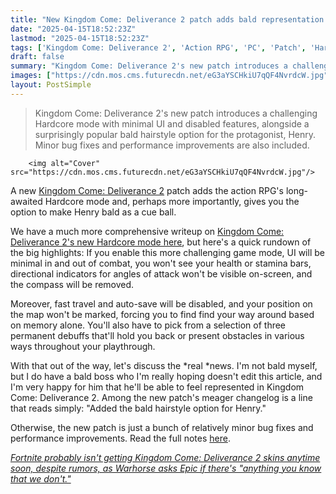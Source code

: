 ```yaml
---
title: "New Kingdom Come: Deliverance 2 patch adds bald representation and the long-awaited hardcore mode: 'No handholding. No shortcuts'"
date: "2025-04-15T18:52:23Z"
lastmod: "2025-04-15T18:52:23Z"
tags: ['Kingdom Come: Deliverance 2', 'Action RPG', 'PC', 'Patch', 'Hardcore Mode']
draft: false
summary: "Kingdom Come: Deliverance 2's new patch introduces a challenging Hardcore mode with minimal UI and disabled features, alongside a surprisingly popular bald hairstyle option for the protagonist, Henry.  Minor bug fixes and performance improvements are also included."
images: ["https://cdn.mos.cms.futurecdn.net/eG3aYSCHkiU7qQF4NvrdcW.jpg"]
layout: PostSimple
---
```

> Kingdom Come: Deliverance 2's new patch introduces a challenging Hardcore mode with minimal UI and disabled features, alongside a surprisingly popular bald hairstyle option for the protagonist, Henry.  Minor bug fixes and performance improvements are also included.


        <img alt="Cover" src="https://cdn.mos.cms.futurecdn.net/eG3aYSCHkiU7qQF4NvrdcW.jpg"/>
        
A new [Kingdom Come: Deliverance 2](https://www.gamesradar.com/games/action-rpg/kingdom-come-deliverance-2-tips/) patch adds the action RPG's long-awaited Hardcore mode and, perhaps more importantly, gives you the option to make Henry bald as a cue ball.

We have a much more comprehensive writeup on [Kingdom Come: Deliverance 2's new Hardcore mode here](https://www.gamesradar.com/games/action-rpg/kingdom-come-deliverance-2-hardcore-mode/), but here's a quick rundown of the big highlights: If you enable this more challenging game mode, UI will be minimal in and out of combat, you won't see your health or stamina bars, directional indicators for angles of attack won't be visible on-screen, and the compass will be removed.

Moreover, fast travel and auto-save will be disabled, and your position on the map won't be marked, forcing you to find find your way around based on memory alone. You'll also have to pick from a selection of three permanent debuffs that'll hold you back or present obstacles in various ways throughout your playthrough.

With that out of the way, let's discuss the *real *news. I'm not bald myself, but I do have a bald boss who I'm really hoping doesn't edit this article, and I'm very happy for him that he'll be able to feel represented in Kingdom Come: Deliverance 2. Among the new patch's meager changelog is a line that reads simply: "Added the bald hairstyle option for Henry."

Otherwise, the new patch is just a bunch of relatively minor bug fixes and performance improvements. Read the full notes [here](https://kingdomcomerpg.com/en/news/patch-notes-1-2-4).

[<em>Fortnite probably isn't getting Kingdom Come: Deliverance 2 skins anytime soon, despite rumors, as Warhorse asks Epic if there's "anything you know that we don't."</em>](https://www.gamesradar.com/games/fortnite/fortnite-probably-isnt-getting-kingdom-come-deliverance-2-skins-anytime-soon-despite-rumors-as-warhorse-asks-epic-if-theres-anything-you-know-that-we-dont/)
        